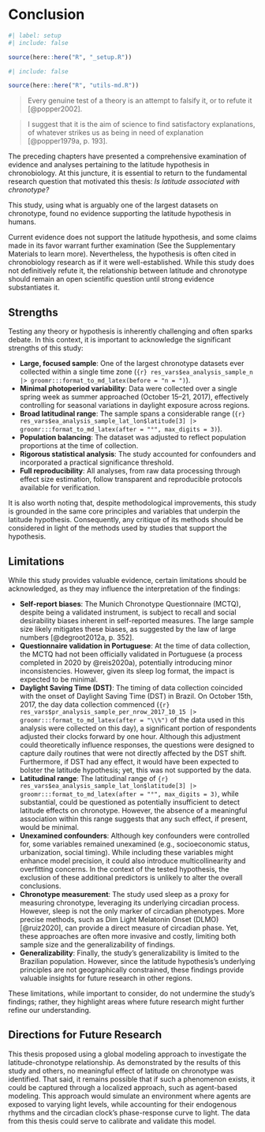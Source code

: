<!-- %:::% .common h1 begin %:::% -->
# Conclusion {#sec-conclusion}
<!-- %:::% .common h1 end %:::% -->

```r
#| label: setup
#| include: false

source(here::here("R", "_setup.R"))
```

```r
#| include: false

source(here::here("R", "utils-md.R"))
```

::: {.content-visible when-format="html"}
> Every genuine test of a theory is an attempt to falsify it, or to refute it [@popper2002].

> I suggest that it is the aim of science to find satisfactory explanations, of whatever strikes us as being in need of explanation [@popper1979a, p. 193].
:::

::: {.content-visible when-format="pdf"}
```{=latex}
\epigraph{Every genuine test of a theory is an attempt to falsify it, or to refute it.}{--- \textcite{popper2002}}
\vspace*{-1\baselineskip}
\epigraph{I suggest that it is the aim of science to find satisfactory explanations, of whatever strikes us as being in need of explanation.}{--- \textcite[193]{popper1979a}}
% \vspace*{1\baselineskip}
```
:::

The preceding chapters have presented a comprehensive examination of evidence and analyses pertaining to the latitude hypothesis in chronobiology. At this juncture, it is essential to return to the fundamental research question that motivated this thesis: *Is latitude associated with chronotype?*

This study, using what is arguably one of the largest datasets on chronotype, found no evidence supporting the latitude hypothesis in humans.

Current evidence does not support the latitude hypothesis, and some claims made in its favor warrant further examination (See the Supplementary Materials to learn more). Nevertheless, the hypothesis is often cited in chronobiology research as if it were well-established. While this study does not definitively refute it, the relationship between latitude and chronotype should remain an open scientific question until strong evidence substantiates it.

## Strengths

Testing any theory or hypothesis is inherently challenging and often sparks debate. In this context, it is important to acknowledge the significant strengths of this study:

- **Large, focused sample**: One of the largest chronotype datasets ever collected within a single time zone (`{r} res_vars$ea_analysis_sample_n |> groomr:::format_to_md_latex(before = "n = ")`).
- **Minimal photoperiod variability**: Data were collected over a single spring week as summer approached (October 15–21, 2017), effectively controlling for seasonal variations in daylight exposure across regions.
- **Broad latitudinal range**: The sample spans a considerable range (`{r} res_vars$ea_analysis_sample_lat_lon$latitude[3] |> groomr:::format_to_md_latex(after = "°", max_digits = 3)`).
- **Population balancing**: The dataset was adjusted to reflect population proportions at the time of collection.
- **Rigorous statistical analysis**: The study accounted for confounders and incorporated a practical significance threshold.
- **Full reproducibility**: All analyses, from raw data processing through effect size estimation, follow transparent and reproducible protocols available for verification.

It is also worth noting that, despite methodological improvements, this study is grounded in the same core principles and variables that underpin the latitude hypothesis. Consequently, any critique of its methods should be considered in light of the methods used by studies that support the hypothesis.

## Limitations

While this study provides valuable evidence, certain limitations should be acknowledged, as they may influence the interpretation of the findings:

- **Self-report biases**: The Munich Chronotype Questionnaire (MCTQ), despite being a validated instrument, is subject to recall and social desirability biases inherent in self-reported measures. The large sample size likely mitigates these biases, as suggested by the law of large numbers [@degroot2012a, p. 352].
- **Questionnaire validation in Portuguese**: At the time of data collection, the MCTQ had not been officially validated in Portuguese (a process completed in 2020 by @reis2020a), potentially introducing minor inconsistencies. However, given its sleep log format, the impact is expected to be minimal.
- **Daylight Saving Time (DST)**: The timing of data collection coincided with the onset of Daylight Saving Time (DST) in Brazil. On October 15th, 2017, the day data collection commenced (`{r} res_vars$pr_analysis_sample_per_nrow_2017_10_15 |> groomr:::format_to_md_latex(after = "\\%")` of the data used in this analysis were collected on this day), a significant portion of respondents adjusted their clocks forward by one hour. Although this adjustment could theoretically influence responses, the questions were designed to capture daily routines that were not directly affected by the DST shift. Furthermore, if DST had any effect, it would have been expected to bolster the latitude hypothesis; yet, this was not supported by the data.
- **Latitudinal range**: The latitudinal range of `{r} res_vars$ea_analysis_sample_lat_lon$latitude[3] |> groomr:::format_to_md_latex(after = "°", max_digits = 3)`, while substantial, could be questioned as potentially insufficient to detect latitude effects on chronotype. However, the absence of a meaningful association within this range suggests that any such effect, if present, would be minimal.
- **Unexamined confounders**: Although key confounders were controlled for, some variables remained unexamined (e.g., socioeconomic status, urbanization, social timing). While including these variables might enhance model precision, it could also introduce multicollinearity and overfitting concerns. In the context of the tested hypothesis, the exclusion of these additional predictors is unlikely to alter the overall conclusions.
- **Chronotype measurement**: The study used sleep as a proxy for measuring chronotype, leveraging its underlying circadian process. However, sleep is not the only marker of circadian phenotypes. More precise methods, such as Dim Light Melatonin Onset (DLMO) [@ruiz2020], can provide a direct measure of circadian phase. Yet, these approaches are often more invasive and costly, limiting both sample size and the generalizability of findings.
- **Generalizability**: Finally, the study's generalizability is limited to the Brazilian population. However, since the latitude hypothesis's underlying principles are not geographically constrained, these findings provide valuable insights for future research in other regions.

These limitations, while important to consider, do not undermine the study’s findings; rather, they highlight areas where future research might further refine our understanding.

## Directions for Future Research

This thesis proposed using a global modeling approach to investigate the latitude-chronotype relationship. As demonstrated by the results of this study and others, no meaningful effect of latitude on chronotype was identified. That said, it remains possible that if such a phenomenon exists, it could be captured through a localized approach, such as agent-based modeling. This approach would simulate an environment where agents are exposed to varying light levels, while accounting for their endogenous rhythms and the circadian clock's phase-response curve to light. The data from this thesis could serve to calibrate and validate this model.

<!-- textual end -->

```{=latex}
\postextual

\begingroup
\renewcommand{\baselinestretch}{1}
\setcounter{footnote}{0}
\renewcommand{\thefootnote}{\fnsymbol{footnote}}
\printbibliography[heading=bibheading]
\endgroup

\tocskipone
\tocprintchapternonum
\addcontentsline{toc}{chapter}{\newbibname}
```
